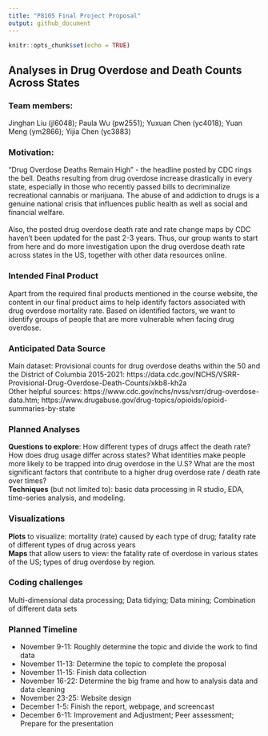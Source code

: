 ```yaml
---
title: "P8105 Final Project Proposal"
output: github_document
---
```


```r
knitr::opts_chunk$set(echo = TRUE)
```

## Analyses in Drug Overdose and Death Counts Across States
### Team members:
Jinghan Liu (jl6048); Paula Wu (pw2551); Yuxuan Chen (yc4018); Yuan Meng (ym2866); Yijia Chen (yc3883)

### Motivation:
“Drug Overdose Deaths Remain High” - the headline posted by CDC rings the bell. Deaths resulting from drug overdose increase drastically in every state, especially in those who recently passed bills to decriminalize recreational cannabis or marijuana. The abuse of and addiction to drugs is a genuine national crisis that influences public health as well as social and financial welfare. <br><br>
Also, the posted drug overdose death rate and rate change maps by CDC haven't been updated for the past 2-3 years. Thus, our group wants to start from here and do more investigation upon the drug overdose death rate across states in the US, together with other data resources online. 

### Intended Final Product
Apart from the required final products mentioned in the course website, the content in our final product aims to help identify factors associated with drug overdose mortality rate. Based on identified factors, we want to identify groups of people that are more vulnerable when facing drug overdose.

### Anticipated Data Source
Main dataset: Provisional counts for drug overdose deaths within the 50 and the District of Columbia 2015-2021: https://data.cdc.gov/NCHS/VSRR-Provisional-Drug-Overdose-Death-Counts/xkb8-kh2a
<br>Other helpful sources:
https://www.cdc.gov/nchs/nvss/vsrr/drug-overdose-data.htm; https://www.drugabuse.gov/drug-topics/opioids/opioid-summaries-by-state

### Planned Analyses
**Questions to explore**: How different types of drugs affect the death rate? How does drug usage differ across states? What identities make people more likely to be trapped into drug overdose in the U.S? What are the most significant factors that contribute to a higher drug overdose rate / death rate over times? <br>
**Techniques** (but not limited to): basic data processing in R studio, EDA, time-series analysis, and modeling.

### Visualizations 
**Plots** to visualize: mortality (rate) caused by each type of drug; fatality rate of different types of drug across years <br>
**Maps** that allow users to view: the fatality rate of overdose in various states of the US; types of drug overdose by region. 

 
### Coding challenges
Multi-dimensional data processing; Data tidying; Data mining; Combination of different data sets

### Planned Timeline
- November 9-11: Roughly determine the topic and divide the work to find data
- November 11-13: Determine the topic to complete the proposal
- November 11-15: Finish data collection
- November 16-22: Determine the big frame and how to analysis data and data cleaning
- November 23-25: Website design
- December 1-5: Finish the report, webpage, and screencast
- December 6-11: Improvement and Adjustment; Peer assessment; Prepare for the presentation



